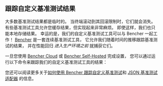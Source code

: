 
## 跟踪自定义基准测试结果

大多数基准测试结果都是临时的。
当终端滚动到其回滚限制时，它们就会消失。
有些基准测试工具允许您缓存结果，但实现起来非常麻烦。
即使这样，我们也只能本地存储结果。
幸运的是，我们的自定义基准测试工具可以与 Bencher 一起工作！
[Bencher][bencher] 是一套连续基准测试工具，
它允许我们随着时间的推移跟踪基准测试的结果，
并在性能回归 _进入生产环境之前_ 就捕获它们。

一旦您使用 [Bencher Cloud][quick start] 或 [Bencher Self-Hosted][docker quick start] 完成设置，
您可以通过运行以下命令来跟踪我们的自定义基准测试工具的结果：

<BencherRun />

您还可以阅读更多关于[如何使用 Bencher 跟踪自定义基准测试][custom benchmarks]和 [JSON 基准测试适配器][json adapter] 的信息。

[bencher]: /
[install cli]: /zh/docs/how-to/install-cli/
[quick start]: /zh/docs/tutorial/quick-start/
[docker quick start]: /zh/docs/tutorial/docker/
[custom benchmarks]: /zh/docs/how-to/track-custom-benchmarks/
[json adapter]: http://localhost:3000/docs/explanation/adapters/#-json
